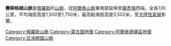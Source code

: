 '''賽柳格姆山脈'''是[[俄羅斯|俄羅斯]]的[[山脈|山脈]]，從[[阿爾泰山脈|阿爾泰山脈]]東南部延伸至[[薩彥嶺|薩彥嶺]]西端，全長130公里，平均海拔高度1,500至1,750米，最高點海拔高度3,502米，受[[大陸性氣候|大陸性氣候]]影響。
{{Russia-geo-stub}}
{{Mongolia-geo-stub}}

[[Category:俄羅斯山脈|Category:俄羅斯山脈]]
[[Category:蒙古国地理|Category:蒙古国地理]]
[[Category:阿爾泰邊疆區地理|Category:阿爾泰邊疆區地理]]
[[Category:亞洲跨國山脈|Category:亞洲跨國山脈]]